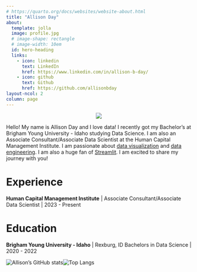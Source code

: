 ```yaml
---
# https://quarto.org/docs/websites/website-about.html
title: "Allison Day"
about:
  template: jolla
  image: profile.jpg
  # image-shape: rectangle
  # image-width: 10em
  id: hero-heading
  links:
    - icon: linkedin
      text: LinkedIn
      href: https://www.linkedin.com/in/allison-b-day/
    - icon: github
      text: Github
      href: https://github.com/allisonbday
layout-ncol: 2
column: page
---
```


<!--- About this blog--> 


:::{#hero-heading}

<p align="center">
  <a href="https://skillicons.dev">
    <img src="https://skillicons.dev/icons?i=py,r,md,github,vscode" />
  </a>
</p>


Hello! My name is Allison Day and I love data! I recently got my Bachelor's at Brigham Young University - Idaho studying Data Science. I am also an Associate Consultant/Associate Data Scientist at the Human Capital Management Institute. I am passionate about [data visualization](https://www.tableau.com/) and [data engineering](https://www.snowflake.com/). I am also a huge fan of [Streamlit](https://streamlit.io/).<!-- I am currently learning [](). -->  I am excited to share my journey with you!

<!-- generate thh start of my about me section -->
<!--- About me section-->
<!--- Ask me about []() -->
<!--- How to reach me: []() -->
<!--- ⚡ Fun fact: []() -->
<!--- 📫 How to reach me: []() -->
<!--- 🤔 I’m looking for help with []() -->
<!--- 💬 Ask me about []() -->
<!--- 👯 I’m looking to collaborate on []() -->
<!--- 🌱 I’m currently learning []() -->



# Experience
**Human Capital Management Institute** | Associate Consultant/Associate Data Scientist | 2023 - Present

# Education
**Brigham Young University - Idaho** | Rexburg, ID 
Bachelors in Data Science | 2020 - 2022


![Allison's GitHub stats](https://github-readme-stats.vercel.app/api?username=allisonbday&show_icons=true)![Top Langs](https://github-readme-stats.vercel.app/api/top-langs/?username=allisonbday&layout=compact)

:::